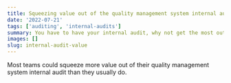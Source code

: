 ```yaml
---
title: Squeezing value out of the quality management system internal audit
date: '2022-07-21'
tags: ['auditing', 'internal-audits']
summary: You have to have your internal audit, why not get the most out of it?
images: []
slug: internal-audit-value
---
```


Most teams could squeeze more value out of their quality management system internal audit than they usually do.
